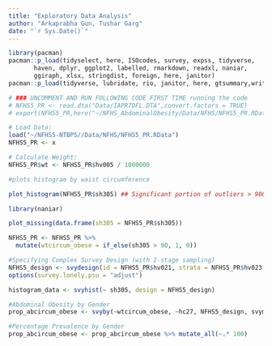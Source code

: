 ```yaml
---
title: "Exploratory Data Analysis"
author: "Arkaprabha Gun, Tushar Garg"
date: "`r Sys.Date()`"
---
```


```r
library(pacman)
pacman::p_load(tidyselect, here, ISOcodes, survey, expss, tidyverse,
       haven, dplyr, ggplot2, labelled, rmarkdown, readxl, naniar,
       ggiraph, xlsx, stringdist, foreign, here, janitor)
pacman::p_load(tidyverse, lubridate, rio, janitor, here, gtsummary,writexl,openxlsx,DataExplorer)
```




```r
# ### UNCOMMENT AND RUN FOLLOWING CODE FIRST TIME running the code
# NFHS5_PR <- read.dta("Data/IAPR7DFL.DTA",convert.factors = TRUE)
# export(NFHS5_PR,here("~/NFHS_AbdominalObesity/Data/NFHS/NFHS5_PR.RData"))

# Load Data:
load("~/NFHS5-NTBPS//Data/NFHS/NFHS5_PR.RData")
NFHS5_PR <- x
```


```r


# Calculate Weight:
NFHS5_PR$wt <- NFHS5_PR$hv005 / 1000000

#plots histogram by waist circumference 

plot_histogram(NFHS5_PR$sh305) ## Significant portion of outliers > 900 cm waist circumference

```
```r
library(naniar)

plot_missing(data.frame(sh305 = NFHS5_PR$sh305))
```



```r
NFHS5_PR <- NFHS5_PR %>%
  mutate(wtcircum_obese = if_else(sh305 > 90, 1, 0))

```



```r
#Specifying Complex Survey Design (with 2-stage sampling)
NFHS5_design <- svydesign(id = NFHS5_PR$hv021, strata = NFHS5_PR$hv023, weights = NFHS5_PR$wt, data = NFHS5_PR, nest = TRUE)
options(survey.lonely.psu = "adjust")


```

```r
histogram_data <- svyhist(~ sh305, design = NFHS5_design)

```

```r
#Abdominal Obesity by Gender
prop_abcircum_obese <- svyby(~wtcircum_obese, ~hc27, NFHS5_design, svymean, prop = "weights",na.rm = TRUE,multicore = TRUE,vartype = c("se", "ci"))

```

```r
#Percentage Prevalence by Gender
prop_abcircum_obese <- prop_abcircum_obese %>% mutate_all(~.* 100)
```

